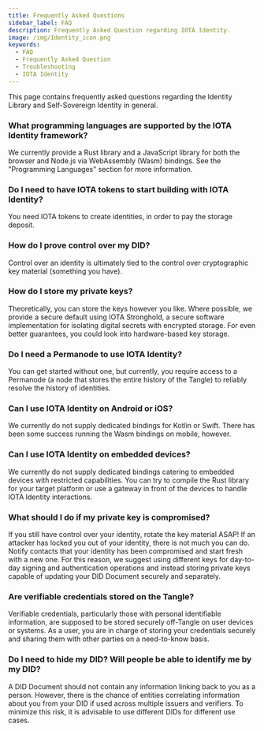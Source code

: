 ```yaml
---
title: Frequently Asked Questions
sidebar_label: FAQ
description: Frequently Asked Question regarding IOTA Identity.
image: /img/Identity_icon.png
keywords:
  - FAQ
  - Frequently Asked Question
  - Troubleshooting
  - IOTA Identity
---
```


This page contains frequently asked questions regarding the Identity Library and Self-Sovereign Identity in general.

### What programming languages are supported by the IOTA Identity framework?

We currently provide a Rust library and a JavaScript library for both the browser and Node.js via WebAssembly (Wasm) bindings. See the "Programming Languages" section for more information.

### Do I need to have IOTA tokens to start building with IOTA Identity?

You need IOTA tokens to create identities, in order to pay the storage deposit.

### How do I prove control over my DID?

Control over an identity is ultimately tied to the control over cryptographic key material (something you have).

### How do I store my private keys?

Theoretically, you can store the keys however you like. Where possible, we provide a secure default using IOTA Stronghold, a secure software implementation for isolating digital secrets with encrypted storage. For even better guarantees, you could look into hardware-based key storage.

### Do I need a Permanode to use IOTA Identity?

You can get started without one, but currently, you require access to a Permanode (a node that stores the entire history of the Tangle) to reliably resolve the history of identities.

### Can I use IOTA Identity on Android or iOS?

We currently do not supply dedicated bindings for Kotlin or Swift. There has been some success running the Wasm bindings on mobile, however.

### Can I use IOTA Identity on embedded devices?

We currently do not supply dedicated bindings catering to embedded devices with restricted capabilities. You can try to compile the Rust library for your target platform or use a gateway in front of the devices to handle IOTA Identity interactions.

### What should I do if my private key is compromised?

If you still have control over your identity, rotate the key material ASAP! If an attacker has locked you out of your identity, there is not much you can do. Notify contacts that your identity has been compromised and start fresh with a new one. For this reason, we suggest using different keys for day-to-day signing and authentication operations and instead storing private keys capable of updating your DID Document securely and separately.

### Are verifiable credentials stored on the Tangle?

Verifiable credentials, particularly those with personal identifiable information, are supposed to be stored securely off-Tangle on user devices or systems. As a user, you are in charge of storing your credentials securely and sharing them with other parties on a need-to-know basis.

### Do I need to hide my DID? Will people be able to identify me by my DID?

A DID Document should not contain any information linking back to you as a person. However, there is the chance of entities correlating information about you from your DID if used across multiple issuers and verifiers. To minimize this risk, it is advisable to use different DIDs for different use cases.
